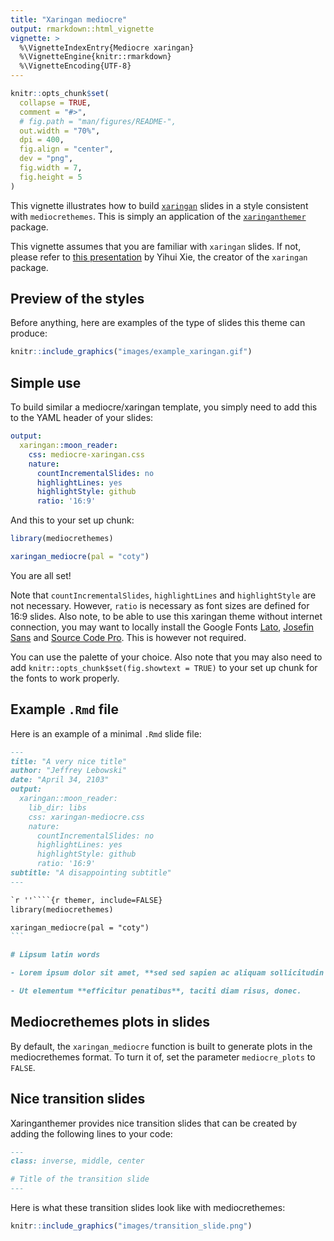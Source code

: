 ```yaml
---
title: "Xaringan mediocre"
output: rmarkdown::html_vignette
vignette: >
  %\VignetteIndexEntry{Mediocre xaringan}
  %\VignetteEngine{knitr::rmarkdown}
  %\VignetteEncoding{UTF-8}
---
```


```r
knitr::opts_chunk$set(
  collapse = TRUE,
  comment = "#>",
  # fig.path = "man/figures/README-",
  out.width = "70%",
  dpi = 400,
  fig.align = "center",
  dev = "png",
  fig.width = 7,
  fig.height = 5
)
```

This vignette illustrates how to build [`xaringan`](https://github.com/yihui/xaringan) slides in a style consistent with `mediocrethemes`. This is simply an application of the [`xaringanthemer`](https://pkg.garrickadenbuie.com/xaringanthemer/) package. 

This vignette assumes that you are familiar with `xaringan` slides. If not, please refer to [this presentation](https://slides.yihui.org/xaringan/#1) by Yihui Xie, the creator of the `xaringan` package.

## Preview of the styles

Before anything, here are examples of the type of slides this theme can produce:

```r
knitr::include_graphics("images/example_xaringan.gif")
```

## Simple use

To build similar a mediocre/xaringan template, you simply need to add this to the YAML header of your slides:

```YAML
output:
  xaringan::moon_reader:
    css: mediocre-xaringan.css
    nature:
      countIncrementalSlides: no
      highlightLines: yes
      highlightStyle: github
      ratio: '16:9'
```

And this to your set up chunk:

```r
library(mediocrethemes)

xaringan_mediocre(pal = "coty")
```

You are all set!


Note that `countIncrementalSlides`, `highlightLines` and `highlightStyle` are not necessary. However, `ratio` is necessary as font sizes are defined for 16:9 slides. Also note, to be able to use this xaringan theme without internet connection, you may want to locally install the Google Fonts [Lato](https://fonts.google.com/specimen/Lato?query=lato), [Josefin Sans](https://fonts.google.com/specimen/Josefin+Sans?query=josefin) and [Source Code Pro](https://fonts.google.com/specimen/Source+Code+Pro?query=source+code+pro). This is however not required.

You can use the palette of your choice. Also note that you may also need to add `knitr::opts_chunk$set(fig.showtext = TRUE)` to your set up chunk for the fonts to work properly.

## Example `.Rmd` file

Here is an example of a minimal `.Rmd` slide file:

````markdown
---
title: "A very nice title"
author: "Jeffrey Lebowski"
date: "April 34, 2103"
output:
  xaringan::moon_reader:
    lib_dir: libs
    css: xaringan-mediocre.css
    nature:
      countIncrementalSlides: no
      highlightLines: yes
      highlightStyle: github
      ratio: '16:9'
subtitle: "A disappointing subtitle"
---

`r ''````{r themer, include=FALSE}
library(mediocrethemes)

xaringan_mediocre(pal = "coty")
```

# Lipsum latin words

- Lorem ipsum dolor sit amet, **sed sed sapien ac aliquam sollicitudin dapibus**.

- Ut elementum **efficitur penatibus**, taciti diam risus, donec.

````

## Mediocrethemes plots in slides

By default, the `xaringan_mediocre` function is built to generate plots in the mediocrethemes format. To turn it of, set the parameter `mediocre_plots` to `FALSE`.

## Nice transition slides

Xaringanthemer provides nice transition slides that can be created by adding the following lines to your code:

````markdown
---
class: inverse, middle, center

# Title of the transition slide
---
````

Here is what these transition slides look like with mediocrethemes:

```r
knitr::include_graphics("images/transition_slide.png")
```




















